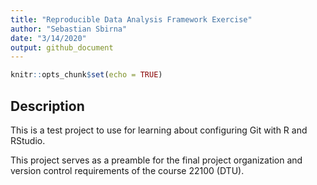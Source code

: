 ```yaml
---
title: "Reproducible Data Analysis Framework Exercise"
author: "Sebastian Sbirna"
date: "3/14/2020"
output: github_document
---
```


```r
knitr::opts_chunk$set(echo = TRUE)
```

## Description

This is a test project to use for learning about configuring Git with R and RStudio.

This project serves as a preamble for the final project organization and version control requirements of the course 22100 (DTU).